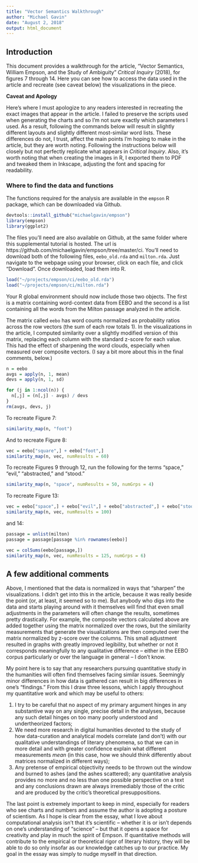 ```yaml
---
title: "Vector Semantics Walkthrough"
author: "Michael Gavin"
date: "August 2, 2018"
output: html_document
---
```


## Introduction

This document provides a walkthrough for the article, "Vector Semantics, William Empson, and the Study of Ambiguity" *Critical Inquiry* (2018), for figures 7 through 14. Here you can see how to access the data used in the article and recreate (see caveat below) the visualizations in the piece.

**Caveat and Apology**

Here's where I must apologize to any readers interested in recreating the exact images that appear in the article. I failed to preserve the scripts used when generating the charts and so I'm not sure exactly which parameters I used. As a result, following the commands below will result in slightly different layouts and slightly different most-similar word lists. These differences do not, I trust, affect the main points I'm hoping to make in the article, but they are worth noting. Following the instructions below will closely but not perfectly replicate what appears in *Critical Inquiry*. Also, it's worth noting that when creating the images in R, I exported them to PDF and tweaked them in Inkscape, adjusting the font and spacing for readability.

### Where to find the data and functions

The functions required for the analysis are available in the `empson` R package, which can be downloaded via Github.

```r
devtools::install_github("michaelgavin/empson")
library(empson)
library(ggplot2)
```

The files you'll need are also available on Github, at the same folder where this supplemental tutorial is hosted. The url is https://github.com/michaelgavin/empson/tree/master/ci. You'll need to download both of the following files, `eebo_old.rda` and `milton.rda`. Just navigate to the webpage using your browser, click on each file, and click "Download". Once downloaded, load them into R.

```r
load("~/projects/empson/ci/eebo_old.rda")
load("~/projects/empson/ci/milton.rda")
```

Your R global environment should now include those two objects. The first is a matrix containing word-context data from EEBO and the second is a list containing all the words from the Milton passage analyzed in the article.

The matrix called `eebo` has word counts normalized as probability ratios across the row vectors (the sum of each row totals 1). In the visualizations in the article, I computed similarity over a slightly modified version of this matrix, replacing each column with the standard z-score for each value. This had the effect of sharpening the word clouds, especially when measured over composite vectors. (I say a bit more about this in the final comments, below.)
```r
n = eebo
avgs = apply(n, 1, mean)
devs = apply(n, 1, sd)

for (j in 1:ncol(n)) {
  n[,j] = (n[,j] - avgs) / devs
}
rm(avgs, devs, j)
```

To recreate Figure 7:
```r
similarity_map(n, "foot")
```

And to recreate Figure 8:
```r
vec = eebo["square",] + eebo["foot",]
similarity_map(n, vec, numResults = 60)
```

To recreate Figures 9 through 12, run the following for the terms "space," "evil," "abstracted," and "stood."
```r
similarity_map(n, "space", numResults = 50, numGrps = 4)
```

To recreate Figure 13:
```r
vec = eebo["space",] + eebo["evil",] + eebo["abstracted",] + eebo["stood",]
similarity_map(n, vec, numResults = 100)
```
and 14:
```r
passage = unlist(milton)
passage = passage[passage %in% rownames(eebo)]

vec = colSums(eebo[passage,])
similarity_map(n, vec, numResults = 125, numGrps = 6)

```

## A few additional comments

Above, I mentioned that the data is normalized in ways that "sharpen" the visualizations. I didn't get into this in the article, because it was really beside the point (or, at least, it seemed so to me). But anybody who digs into the data and starts playing around with it themselves will find that even small adjustments in the parameters will often change the results, sometimes pretty drastically. For example, the composite vectors calculated above are added together using the matrix normalized over the rows, but the similarity measurements that generate the visualizations are then computed over the matrix normalized by z-score over the columns. This small adjustment resulted in graphs with greatly improved legibility, but whether or not it corresponds meaningfully to any qualitative difference -- either in the EEBO corpus particularly or over the language in general -- I don't know. 

My point here is to say that any researchers pursuing quantitative study in the humanities will often find themselves facing similar issues. Seemingly minor differences in how data is gathered can result in big differences in one's "findings." From this I draw three lessons, which I apply throughout my quantitative work and which may be useful to others:

1. I try to be careful that no aspect of my primary argument hinges in any substantive way on any single, precise detail in the analyses, because any such detail hinges on too many poorly understood and undertheorized factors;
2. We need more research in digital humanities devoted to the study of how data-curation and analytical models correlate (and don't) with our qualitative understandings of literary phenomena, so that we can in more detail and with greater confidence explain what different measurements *mean* (in this case, how we should think differently about matrices normalized in different ways);
3. Any pretense of empirical objectivity needs to be thrown out the window and burned to ashes (and the ashes scattered); any quantitative analysis provides no more and no less than one possible perspective on a text and any conclusions drawn are always irremediably those of the critic and are produced by the critic's theoretical presuppositions.

The last point is extremely important to keep in mind, especially for readers who see charts and numbers and assume the author is adopting a posture of scientism. As I hope is clear from the essay, what I love about computational analysis isn't that it's scientific -- whether it is or isn't depends on one's understanding of "science" -- but that it opens a space for creativity and play in much the spirit of Empson. If quantitative methods will contribute to the empirical or theoretical rigor of literary history, they will be able to do so only insofar as our knowledge catches up to our practice. My goal in the essay was simply to nudge myself in that direction.
